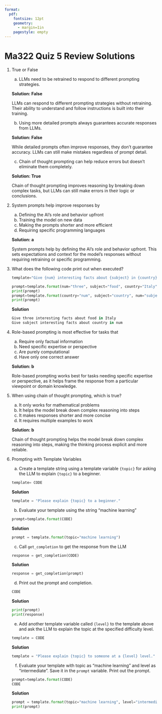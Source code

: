 ```yaml
---
format:
  pdf:
    fontsize: 12pt
    geometry:
      - margin=1in
    pagestyle: empty
---
```


# Ma322 Quiz 5 Review Solutions

1. True or False
    a) LLMs need to be retrained to respond to different prompting strategies.
    
    **Solution: False**

    LLMs can respond to different prompting strategies without retraining.
    Their ability to understand and follow instructions is built into their
    training.

    b) Using more detailed prompts always guarantees accurate responses from LLMs.
    
    **Solution: False**

    While detailed prompts often improve responses, they don't guarantee
    accuracy. LLMs can still make mistakes regardless of prompt detail.

    c) Chain of thought prompting can help reduce errors but doesn't eliminate them completely.
    
    **Solution: True**

    Chain of thought prompting improves reasoning by breaking down complex
    tasks, but LLMs can still make errors in their logic or conclusions.

2. System prompts help improve responses by
    a) Defining the AI's role and behavior upfront
    b) Training the model on new data
    c) Making the prompts shorter and more efficient
    d) Requiring specific programming languages
   
    **Solution: a**

    System prompts help by defining the AI's role and behavior upfront. This
    sets expectations and context for the model's responses without requiring
    retraining or specific programming.

3. What does the following code print out when executed?

    ```python
    template="Give {num} interesting facts about {subject} in {country}"

    prompt=template.format(num="three", subject="food", country="Italy")
    print(prompt)
    prompt=template.format(country="num", subject="country", num="subject")
    print(prompt)
    ```

    **Solution**

    ```python
    Give three interesting facts about food in Italy
    Give subject interesting facts about country in num
    ```

4. Role-based prompting is most effective for tasks that
    a) Require only factual information
    b) Need specific expertise or perspective
    c) Are purely computational
    d) Have only one correct answer
   
    **Solution: b**

    Role-based prompting works best for tasks needing specific expertise or
    perspective, as it helps frame the response from a particular viewpoint or
    domain knowledge.

5. When using chain of thought prompting, which is true?
    a) It only works for mathematical problems
    b) It helps the model break down complex reasoning into steps
    c) It makes responses shorter and more concise
    d) It requires multiple examples to work
   
    **Solution: b**

    Chain of thought prompting helps the model break down complex reasoning
    into steps, making the thinking process explicit and more reliable.

6. Prompting with Template Variables

    a) Create a template string using a template variable `{topic}` for asking
    the LLM to explain `{topic}` to a beginner.

    ```python
    template= CODE
    ```

    **Solution**

    ```python
    template = "Please explain {topic} to a beginner."
    ```

    b) Evaluate your template using the string "machine learning"

    ```python
    prompt=template.format(CODE)
    ```

    **Solution**

    ```python
    prompt = template.format(topic="machine learning")
    ```
     
    c) Call `get_completion` to get the response from the LLM

    ```python
    response = get_completion(CODE)
    ```

    **Solution**

    ```python
    response = get_completion(prompt)
    ```
     
    d) Print out the prompt and completion.

    ```python
    CODE
    ```

    **Solution**

    ```python
    print(prompt)
    print(response)
    ```

    e) Add another template variable called `{level}` to the template above and
    ask the LLM to explain the topic at the specified difficulty level.

    ```python
    template = CODE
    ```

    **Solution**

    ```python
    template = "Please explain {topic} to someone at a {level} level."
    ```

    f) Evaluate your template with topic as "machine learning" and level as
    "intermediate". Save it in the `prompt` variable. Print out the prompt.

    ```python
    prompt=template.format(CODE)
    CODE
    ```

    **Solution**

    ```python
    prompt = template.format(topic="machine learning", level="intermediate")
    print(prompt)
    ```
